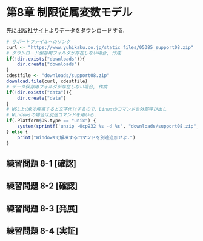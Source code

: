 # 第8章 制限従属変数モデル {-#ch8}
先に[出版社サイト](https://www.yuhikaku.co.jp/books/detail/9784641053854)よりデータをダウンロードする.
```r
# サポートファイルへのリンク
curl <- "https://www.yuhikaku.co.jp/static_files/05385_support08.zip"
# ダウンロード保存用フォルダが存在しない場合, 作成
if(!dir.exists("downloads")){
    dir.create("downloads")
}
cdestfile <- "downloads/support08.zip"
download.file(curl, cdestfile)
# データ保存用フォルダが存在しない場合, 作成
if(!dir.exists("data")){
    dir.create("data")
}
# WSL上のRで解凍すると文字化けするので、Linuxのコマンドを外部呼び出し
# Windowsの場合は別途コマンドを用いる.
if(.Platform$OS.type == "unix") {
    system(sprintf('unzip -Ocp932 %s -d %s', "downloads/support08.zip", "./data"))
} else {
    print("Windowsで解凍するコマンドを別途追加せよ.")
}
```

## 練習問題 8-1 [確認] {-}

## 練習問題 8-2 [確認] {-}

## 練習問題 8-3 [発展] {-}

## 練習問題 8-4 [実証] {-}
